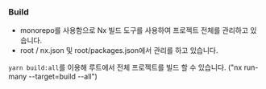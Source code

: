 ### Build

- monorepo를 사용함으로 Nx 빌드 도구를 사용하여 프로젝트 전체를 관리하고 있습니다.
- root / nx.json 및 root/packages.json에서 관리를 하고 있습니다.

`yarn build:all`를 이용해 루트에서 전체 프로젝트를 빌드 할 수 있습니다.
("nx run-many --target=build --all")

